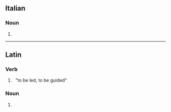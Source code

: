 ==Italian==

===Noun===
{{head|it|noun plural form|g=m}}

# {{plural of|duce|lang=it}}

----

==Latin==

===Verb===
{{la-verb-form|dūcī}}

# {{inflection of|dūcō||pres|pasv|inf|lang=la}}&nbsp;&nbsp;"to be led, to be guided"

===Noun===
{{la-noun-form|ducī}}

# {{inflection of|dux||dat|s|lang=la}}